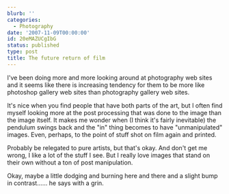 ```yaml
---
blurb: ''
categories:
  - Photography
date: '2007-11-09T00:00:00'
id: 20eMAZUCgIbG
status: published
type: post
title: The future return of film
---
```


I've been doing more and more looking around at photography web sites and it seems like there is increasing tendency for them to be more like photoshop gallery web sites than photography gallery web sites. 

It's nice when you find people that have both parts of the art, but I often find myself looking more at the post processing that was done to the image than the image itself. It makes me wonder when (I think it's fairly inevitable) the pendulum swings back and the "in" thing becomes to have "unmanipulated" images. Even, perhaps, to the point of stuff shot on film again and printed.

Probably be relegated to pure artists, but that's okay. And don't get me wrong, I like a lot of the stuff I see. But I really love images that stand on their own without a ton of post manipulation.

Okay, maybe a little dodging and burning here and there and a slight bump in contrast...... he says with a grin.

